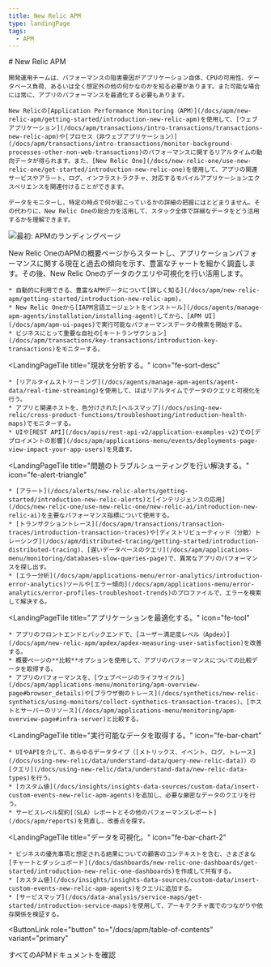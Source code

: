 ```yaml
---
title: New Relic APM
type: landingPage
tags:
  - APM
---
```


<LandingPageHero>
  <HeroContent>
    # New Relic APM

    開発運用チームは、パフォーマンスの阻害要因がアプリケーション自体、CPUの可用性、データベース負荷、あるいは全く想定外の他の何かなのかを知る必要があります。また可能な場合には常に、アプリのパフォーマンスを最適化する必要もあります。

    New Relicの[Application Performance Monitoring（APM）](/docs/apm/new-relic-apm/getting-started/introduction-new-relic-apm)を使用して、[ウェブアプリケーション](/docs/apm/transactions/intro-transactions/transactions-new-relic-apm)や[プロセス（非ウェブアプリケーション）](/docs/apm/transactions/intro-transactions/monitor-background-processes-other-non-web-transactions)のパフォーマンスに関するリアルタイムの動向データが得られます。また、[New Relic One](/docs/new-relic-one/use-new-relic-one/get-started/introduction-new-relic-one)を使用して、アプリの関連サービスやアラート、ログ、インフラストラクチャ、対応するモバイルアプリケーションエクスペリエンスを関連付けることができます。

    データをモニターし、特定の時点で何が起こっているかの詳細の把握にはとどまりません。その代わりに、New Relic Oneの総合力を活用して、スタック全体で詳細なデータをどう活用するかを理解できます。
  </HeroContent>

  ![最初: APMのランディングページ](./images/nrone-apm-landing-073120.png "最初: APMのランディングページ")

  <figcaption>
    New Relic OneのAPMの概要ページからスタートし、アプリケーションパフォーマンスに関する現在と過去の傾向を示す、豊富なチャートを細かく調査します。その後、New Relic Oneのデータのクエリや可視化を行い活用します。
  </figcaption>
</LandingPageHero>

<LandingPageTileGrid>
  <LandingPageTile
    title="始めてみましょう。"
    icon="fe-check-square"
  >


    * 自動的に利用できる、豊富なAPMデータについて[詳しく知る](/docs/apm/new-relic-apm/getting-started/introduction-new-relic-apm)。
    * New Relic Oneから[IAPM言語エージェントをインストール](/docs/agents/manage-apm-agents/installation/installing-agent)してから、[APM UI](/docs/apm/apm-ui-pages)で実行可能なパフォーマンスデータの検索を開始する。
    * ビジネスにとって重要な自社の[キートランザクション](/docs/apm/transactions/key-transactions/introduction-key-transactions)をモニターする。
  </LandingPageTile>

  <LandingPageTile
    title="現状を分析する。"
    icon="fe-sort-desc"
  >


    * [リアルタイムストリーミング](/docs/agents/manage-apm-agents/agent-data/real-time-streaming)を使用して、ほぼリアルタイムでデータのクエリと可視化を行う。
    * アプリと関連ホストを、色分けされた[ヘルスマップ](/docs/using-new-relic/cross-product-functions/troubleshooting/introduction-health-maps)でモニターする。
    * UIや[REST API](/docs/apis/rest-api-v2/application-examples-v2)での[デプロイメントの影響](/docs/apm/applications-menu/events/deployments-page-view-impact-your-app-users)を見直す。
  </LandingPageTile>

  <LandingPageTile
    title="問題のトラブルシューティングを行い解決する。"
    icon="fe-alert-triangle"
  >


    * [アラート](/docs/alerts/new-relic-alerts/getting-started/introduction-new-relic-alerts)と[インテリジェンスの応用](/docs/new-relic-one/use-new-relic-one/new-relic-ai/introduction-new-relic-ai)を主要なパフォーマンス指標について使用する。
    * [トランザクショントレース](/docs/apm/transactions/transaction-traces/introduction-transaction-traces)や[ディストリビューティッド（分散）トレーシング](/docs/apm/distributed-tracing/getting-started/introduction-distributed-tracing)、[遅いデータベースのクエリ](/docs/apm/applications-menu/monitoring/databases-slow-queries-page)で、異常なアプリのパフォーマンスを探し出す。
    * [エラー分析](/docs/apm/applications-menu/error-analytics/introduction-error-analytics)ツールや[エラー傾向](/docs/apm/applications-menu/error-analytics/error-profiles-troubleshoot-trends)のプロファイルで、エラーを検索して解決する。
  </LandingPageTile>

  <LandingPageTile
    title="アプリケーションを最適化する。"
    icon="fe-tool"
  >


    * アプリのフロントエンドとバックエンドで、[ユーザー満足度レベル（Apdex）](/docs/apm/new-relic-apm/apdex/apdex-measuring-user-satisfaction)を改善する。
    * 概要ページの**比較**オプションを使用して、アプリのパフォーマンスについての比較データを取得する。
    * アプリのパフォーマンスを、[ウェブページのライフサイクル](/docs/apm/applications-menu/monitoring/apm-overview-page#browser_details)や[ブラウザ側のトレース](/docs/synthetics/new-relic-synthetics/using-monitors/collect-synthetics-transaction-traces)、[ホストとサーバーのリソース](/docs/apm/applications-menu/monitoring/apm-overview-page#infra-server)と比較する。
  </LandingPageTile>

  <LandingPageTile
    title="実行可能なデータを取得する。"
    icon="fe-bar-chart"
  >


    * UIやAPIを介して、あらゆるデータタイプ（[メトリックス、イベント、ログ、トレース](/docs/using-new-relic/data/understand-data/query-new-relic-data)）の[クエリ](/docs/using-new-relic/data/understand-data/new-relic-data-types)を行う。
    * [カスタム値](/docs/insights/insights-data-sources/custom-data/insert-custom-events-new-relic-apm-agents)を追加し、必要な厳密なデータのクエリを行う。
    * サービスレベル契約[（SLA）レポートとその他のパフォーマンスレポート](/docs/apm/reports)を見直し、改善点を探す。
  </LandingPageTile>

  <LandingPageTile
    title="データを可視化。"
    icon="fe-bar-chart-2"
  >


    * ビジネスの優先事項と想定される結果についての顧客のコンテキストを含む、さまざまな[チャートとダッシュボード](/docs/dashboards/new-relic-one-dashboards/get-started/introduction-new-relic-one-dashboards)を作成して共有する。
    * [カスタム値](/docs/insights/insights-data-sources/custom-data/insert-custom-events-new-relic-apm-agents)をクエリに追加する。
    * [サービスマップ](/docs/data-analysis/service-maps/get-started/introduction-service-maps)を使用して、アーキテクチャ面でのつながりや依存関係を検証する。
  </LandingPageTile>
</LandingPageTileGrid>

<ButtonLink
  role="button"
  to="/docs/apm/table-of-contents"
  variant="primary"
>
  すべてのAPMドキュメントを確認
</ButtonLink>
